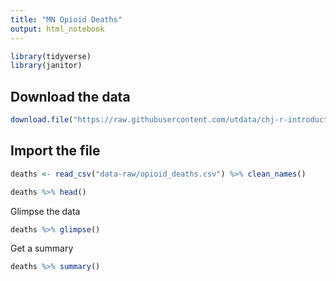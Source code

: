 ```yaml
---
title: "MN Opioid Deaths"
output: html_notebook
---
```


```r
library(tidyverse)
library(janitor)
```

## Download the data

```r
download.file("https://raw.githubusercontent.com/utdata/chj-r-introduction/main/data/chj_mn_opiate_deaths_data.csv", "data-raw/opioid_deaths.csv")
```

## Import the file

```r
deaths <- read_csv("data-raw/opioid_deaths.csv") %>% clean_names()

deaths %>% head()
```
Glimpse the data

```r
deaths %>% glimpse()
```

Get a summary

```r
deaths %>% summary()
```

















